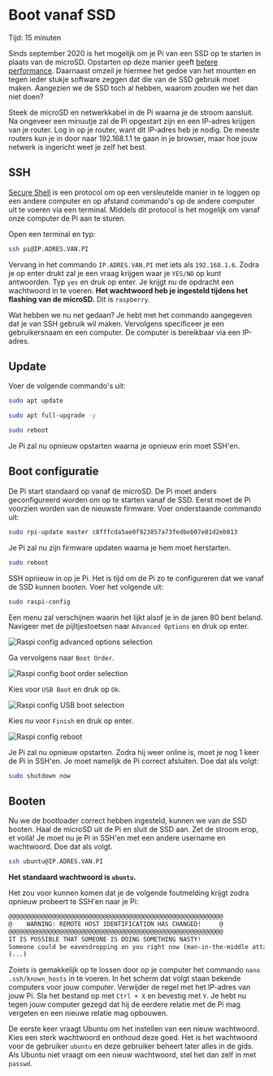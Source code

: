 
# Boot vanaf SSD

<Callout emoji="&#x2139;">
	Tijd: 15 minuten
</Callout>

Sinds september 2020 is het mogelijk om je Pi van een SSD op te starten in plaats van de microSD. Opstarten op deze manier geeft [betere performance](https://www.tomshardware.com/news/raspberry-pi-4-ssd-test,39811.html). Daarnaast omzeil je hiermee het gedoe van het mounten en tegen ieder stukje software zeggen dat die van de SSD gebruik moet maken. Aangezien we de SSD toch al hebben, waarom zouden we het dan niet doen?

Steek de microSD en netwerkkabel in de Pi waarna je de stroom aansluit. Na ongeveer een minuutje zal de Pi opgestart zijn en een IP-adres krijgen van je router. Log in op je router, want dit IP-adres heb je nodig. De meeste routers kun je in door naar 192.168.1.1 te gaan in je browser, maar hoe jouw netwerk is ingericht weet je zelf het best.

## SSH

[Secure Shell](https://nl.wikipedia.org/wiki/Secure_Shell) is een protocol om op een versleutelde manier in te loggen op een andere computer en op afstand commando's op de andere computer uit te voeren via een terminal. Middels dit protocol is het mogelijk om vanaf onze computer de Pi aan te sturen.

Open een terminal en typ:

```bash
ssh pi@IP.ADRES.VAN.PI
```

Vervang in het commando `IP.ADRES.VAN.PI` met iets als `192.168.1.6`. Zodra je op enter drukt zal je een vraag krijgen waar je `YES/NO` op kunt antwoorden. Typ `yes` en druk op enter. Je krijgt nu de opdracht een wachtwoord in te voeren. **Het wachtwoord heb je ingesteld tijdens het flashing van de microSD.** Dit is `raspberry`.

Wat hebben we nu net gedaan? Je hebt met het commando aangegeven dat je van SSH gebruik wil maken. Vervolgens specificeer je een gebruikersnaam en een computer. De computer is bereikbaar via een IP-adres.

## Update

Voer de volgende commando's uit:

```bash
sudo apt update
```

```bash
sudo apt full-upgrade -y
```

```bash
sudo reboot
```

Je Pi zal nu opnieuw opstarten waarna je opnieuw erin moet SSH'en.

## Boot configuratie

De Pi start standaard op vanaf de microSD. De Pi moet anders geconfigureerd worden om op te starten vanaf de SSD. Eerst moet de Pi voorzien worden van de nieuwste firmware. Voer onderstaande commando uit:

```bash
sudo rpi-update master c8fffcda5ae0f923857a73fedbeb07e81d2eb813
```

Je Pi zal nu zijn firmware updaten waarna je hem moet herstarten.

```bash
sudo reboot
```

SSH opnieuw in op je Pi. Het is tijd om de Pi zo te configureren dat we vanaf de SSD kunnen booten. Voer het volgende uit:

```bash
sudo raspi-config
```

Een menu zal verschijnen waarin het lijkt alsof je in de jaren 80 bent beland. Navigeer met de pijltjestoetsen naar `Advanced Options` en druk op enter.

![Raspi config advanced options selection](/raspi-config-step-1.jpeg)

Ga vervolgens naar `Boot Order`.

![Raspi config boot order selection](/raspi-config-step-2.jpeg)

Kies voor `USB Boot` en druk op `Ok`.

![Raspi config USB boot selection](/raspi-config-step-3.jpeg)

Kies nu voor `Finish` en druk op enter. 

![Raspi config reboot](/raspi-config-step-5.png)

Je Pi zal nu opnieuw opstarten. Zodra hij weer online is, moet je nog 1 keer de Pi in SSH'en. Je moet namelijk de Pi correct afsluiten. Doe dat als volgt:

```bash
sudo shutdown now
```

## Booten

Nu we de bootloader correct hebben ingesteld, kunnen we van de SSD booten. Haal de microSD uit de Pi en sluit de SSD aan. Zet de stroom erop, et voilà! Je moet nu je Pi in SSH'en met een andere username en wachtwoord. Doe dat als volgt.

```bash
ssh ubuntu@IP.ADRES.VAN.PI
```

**Het standaard wachtwoord is `ubuntu`.**

Het zou voor kunnen komen dat je de volgende foutmelding krijgt zodra opnieuw probeert te SSH'en naar je Pi:

```bash
@@@@@@@@@@@@@@@@@@@@@@@@@@@@@@@@@@@@@@@@@@@@@@@@@@@@@@@@@@@
@    WARNING: REMOTE HOST IDENTIFICATION HAS CHANGED!     @
@@@@@@@@@@@@@@@@@@@@@@@@@@@@@@@@@@@@@@@@@@@@@@@@@@@@@@@@@@@
IT IS POSSIBLE THAT SOMEONE IS DOING SOMETHING NASTY!
Someone could be eavesdropping on you right now (man-in-the-middle attack)!
(...)
```

Zoiets is gemakkelijk op te lossen door op je computer het commando `nano .ssh/known_hosts` in te voeren. In het scherm dat volgt staan bekende computers voor jouw computer. Verwijder de regel met het IP-adres van jouw Pi. Sla het bestand op met `Ctrl + X` en bevestig met `Y`. Je hebt nu tegen jouw computer gezegd dat hij de eerdere relatie met de Pi mag vergeten en een nieuwe relatie mag opbouwen.

De eerste keer vraagt Ubuntu om het instellen van een nieuw wachtwoord. Kies een sterk wachtwoord en onthoud deze goed. Het is het wachtwoord voor de gebruiker `ubuntu` en deze gebruiker beheert later alles in de gids. Als Ubuntu niet vraagt om een nieuw wachtwoord, stel het dan zelf in met `passwd`.
